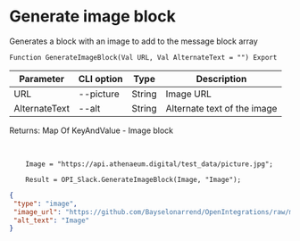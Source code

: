 ﻿---
sidebar_position: 1
---


# Generate image block
 Generates a block with an image to add to the message block array



`Function GenerateImageBlock(Val URL, Val AlternateText = "") Export`

  | Parameter | CLI option | Type | Description |
  |-|-|-|-|
  | URL | --picture | String | Image URL |
  | AlternateText | --alt | String | Alternate text of the image |

  
  Returns:  Map Of KeyAndValue - Image block

<br/>




```bsl title="Code example"
    Image = "https://api.athenaeum.digital/test_data/picture.jpg";

    Result = OPI_Slack.GenerateImageBlock(Image, "Image");
```
 



```json title="Result"
{
 "type": "image",
 "image_url": "https://github.com/Bayselonarrend/OpenIntegrations/raw/main/service/test_data/picture.jpg",
 "alt_text": "Image"
}
```
